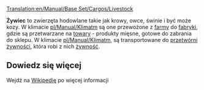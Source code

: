 [[Translation:en/Manual/Base Set/Cargos/Livestock]]

{{pl/Manual/Base Set/Cargos/Ładunek|name=Żywiec
|image=Livestock.png
|produced=[[pl/Manual/Base Set/Industries/Farma|Farma]]
|accepted=[[pl/Manual/Base Set/Industries/Fabryka|Fabryka]] (Umiarkowany), <br/>[[pl/Manual/Base Set/Industries/Przetwórnia żywności|Przetwórnia żywności]] (Arktyczny)
}}

'''Żywiec''' to zwierzęta hodowlane takie jak krowy, owce, świnie i być może kozy. W klimacie [[pl/Manual/Klimat]]m są one przewożone z [[pl/Manual/Base Set/Industries/Farma|farmy]] do [[pl/Manual/Base Set/Industries/Fabryka|fabryki]], gdzie są przetwarzane na [[pl/Manual/Base Set/Cargos/Towary|towary]] - produkty mięsne, gotowe do zabrania do sklepu. W klimacie [[pl/Manual/Klimat]]m, są transportowane do [[pl/Manual/Base Set/Industries/Przetwórnia żywności|przetwórni żywności]], która robi z nich [[pl/Manual/Base Set/Cargos/Żywność|żywność]].


==Dowiedz się więcej==
Wejdź na [https://pl.wikipedia.org/wiki/Zwierz%C4%99ta_gospodarskie Wikipedię] po więcej informacji

{{pl/Manual/Navbox Ładunek}}